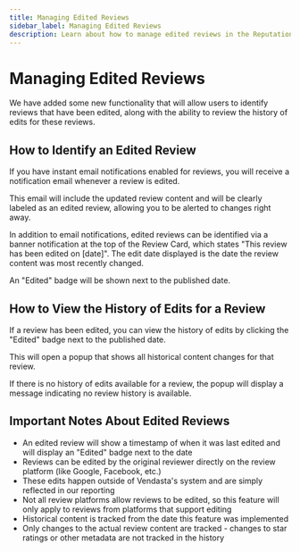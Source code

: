 ```yaml
---
title: Managing Edited Reviews
sidebar_label: Managing Edited Reviews
description: Learn about how to manage edited reviews in the Reputation Management module.
---
```


# Managing Edited Reviews

We have added some new functionality that will allow users to identify reviews that have been edited, along with the ability to review the history of edits for these reviews.

## How to Identify an Edited Review
If you have instant email notifications enabled for reviews, you will receive a notification email whenever a review is edited.

This email will include the updated review content and will be clearly labeled as an edited review, allowing you to be alerted to changes right away.

In addition to email notifications, edited reviews can be identified via a banner notification at the top of the Review Card, which states "This review has been edited on [date]". The edit date displayed is the date the review content was most recently changed.

An "Edited" badge will be shown next to the published date.

## How to View the History of Edits for a Review

If a review has been edited, you can view the history of edits by clicking the "Edited" badge next to the published date.

This will open a popup that shows all historical content changes for that review.

If there is no history of edits available for a review, the popup will display a message indicating no review history is available.

## Important Notes About Edited Reviews

- An edited review will show a timestamp of when it was last edited and will display an "Edited" badge next to the date
- Reviews can be edited by the original reviewer directly on the review platform (like Google, Facebook, etc.)
- These edits happen outside of Vendasta's system and are simply reflected in our reporting
- Not all review platforms allow reviews to be edited, so this feature will only apply to reviews from platforms that support editing
- Historical content is tracked from the date this feature was implemented
- Only changes to the actual review content are tracked - changes to star ratings or other metadata are not tracked in the history